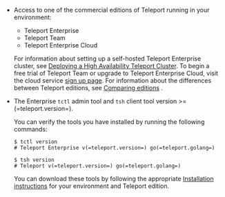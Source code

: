 - Access to one of the commercial editions of Teleport running in your environment:
  
  - Teleport Enterprise
  - Teleport Team 
  - Teleport Enterprise Cloud
  
  For information about setting up a self-hosted Teleport Enterprise cluster, see [Deploying a High 
  Availability Teleport Cluster](../deploy-a-cluster/high-availability.mdx).
  To begin a free trial of Teleport Team or upgrade to Teleport Enterprise Cloud, visit the cloud
  service [sign up page](https://goteleport.com/signup/).
  For information about the differences between Teleport editions, see [Comparing 
  editions](../choose-an-edition/introduction.mdx#comparing-editions) .

- The Enterprise `tctl` admin tool and `tsh` client tool version >= (=teleport.version=). 
  
  You can verify the tools you have installed by running the following commands:

  ```code
  $ tctl version
  # Teleport Enterprise v(=teleport.version=) go(=teleport.golang=)
  
  $ tsh version
  # Teleport v(=teleport.version=) go(=teleport.golang=)
  ```

  You can download these tools by following the appropriate [Installation 
  instructions](../installation.mdx#installation-instructions) for your environment and Teleport edition.
